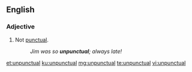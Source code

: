 ==English==

===Adjective===
{{en-adj|-}}

# Not [[punctual]].
#: ''Jim was so '''unpunctual'''; always late!''

[[et:unpunctual]]
[[ku:unpunctual]]
[[mg:unpunctual]]
[[te:unpunctual]]
[[vi:unpunctual]]